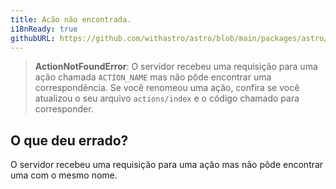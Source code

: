```yaml
---
title: Acão não encontrada.
i18nReady: true
githubURL: https://github.com/withastro/astro/blob/main/packages/astro/src/core/errors/errors-data.ts
---
```


> **ActionNotFoundError**: O servidor recebeu uma requisição para uma ação chamada `ACTION_NAME` mas não pôde encontrar uma correspondência. Se você renomeou uma ação, confira se você atualizou o seu arquivo `actions/index` e o código chamado para corresponder.

## O que deu errado?
O servidor recebeu uma requisição para uma ação mas não pôde encontrar uma com o mesmo nome.
